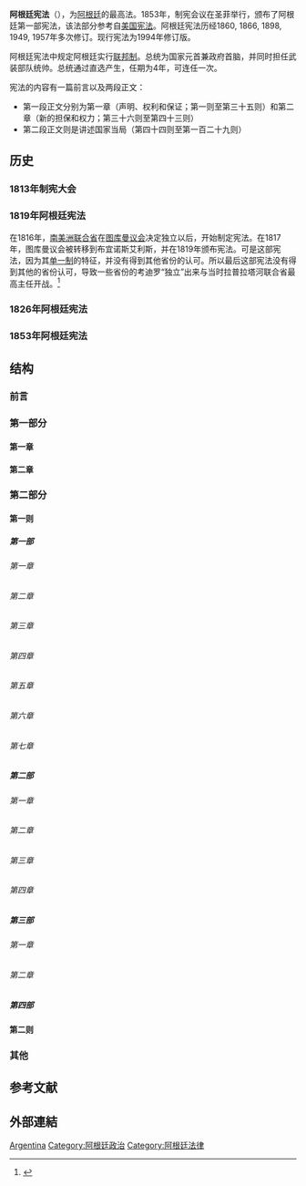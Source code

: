 {{translating|[[:es:Constitución_de_la_Nación_Argentina|:es:Constitución de la Nación Argentina]]||tpercent=10|time=2021-08-19UTC23:42:39}}

'''阿根廷宪法'''（{{Lang-es|Constitución de la Nación Argentina}}），为[[阿根廷|阿根廷]]的最高法。1853年，制宪会议在圣菲举行，颁布了阿根廷第一部宪法，该法部分参考自[[美国宪法|美国宪法]]。阿根廷宪法历经1860, 1866, 1898, 1949, 1957年多次修订。现行宪法为1994年修订版。

阿根廷宪法中规定阿根廷实行[[联邦制|联邦制]]。总统为国家元首兼政府首脑，并同时担任武装部队统帅。总统通过直选产生，任期为4年，可连任一次。

宪法的内容有一篇前言以及两段正文：
* 第一段正文分别为第一章（声明、权利和保证；第一则至第三十五则）和第二章（新的担保和权力；第三十六则至第四十三则）
* 第二段正文则是讲述国家当局（第四十四则至第一百二十九则）

== 历史 ==
{{See also|阿根廷历史|阿根廷政治}}

=== 1813年制宪大会 ===
{{Main|{{tsl|es|Asamblea del año XIII|1813年制宪大会}}}}

=== 1819年阿根廷宪法 ===
{{Main|{{tsl|es|Constitución Argentina de 1819|阿根廷宪法 (1819)}}}}在1816年，[[拉普拉塔联合省|南美洲联合省]]在[[图库曼议会|图库曼议会]]决定独立以后，开始制定宪法。在1817年，图库曼议会被转移到布宜诺斯艾利斯，并在1819年颁布宪法。可是这部宪法，因为其[[单一制|单一制]]的特征，并没有得到其他省份的认可。所以最后这部宪法没有得到其他的省份认可，导致一些省份的考迪罗“独立”出来与当时拉普拉塔河联合省最高主任开战。<ref>{{Cite web|title=阿根廷独立：宣布脱离西班牙，却深陷中央集权和联邦派的政治斗争 ...|url=http://www.51argentina.com/portal.php?mod=view&aid=276121|access-date=2021-08-21|last=Team|first=Discuz! Team and Comsenz UI|work=请输入您的网站名称}}</ref>

=== 1826年阿根廷宪法 ===

=== 1853年阿根廷宪法 ===

== 结构 ==

=== 前言 ===

=== 第一部分 ===

==== 第一章 ====

==== 第二章 ====

=== 第二部分 ===

==== 第一则 ====

===== 第一部 =====

====== 第一章 ======

====== 第二章 ======

====== 第三章 ======

====== 第四章 ======

====== 第五章 ======

====== 第六章 ======

====== 第七章 ======

===== 第二部 =====

====== 第一章 ======

====== 第二章 ======

====== 第三章 ======

====== 第四章 ======

===== 第三部 =====

====== 第一章 ======

====== 第二章 ======

===== 第四部 =====

==== 第二则 ====

=== 其他 ===

== 参考文献 ==
{{Reflist}}

==外部連結==
{{Wikisource|:es:Constitución de la Nación Argentina (1994)|阿根廷宪法（1994年）}}

{{美洲題目|宪法}}
{{Authority control}}

[[Category:各国宪法|Argentina]]
[[Category:阿根廷政治|Category:阿根廷政治]]
[[Category:阿根廷法律|Category:阿根廷法律]]